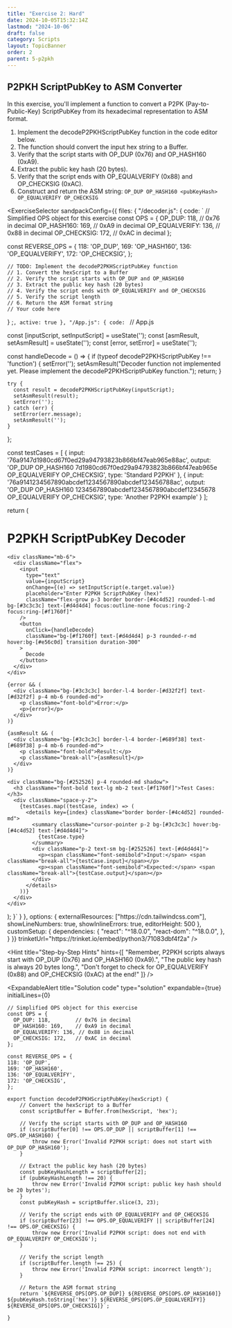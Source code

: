 ```yaml
---
title: "Exercise 2: Hard"
date: 2024-10-05T15:32:14Z
lastmod: "2024-10-06"
draft: false
category: Scripts
layout: TopicBanner
order: 2
parent: 5-p2pkh
---
```


## P2PKH ScriptPubKey to ASM Converter

In this exercise, you'll implement a function to convert a P2PK (Pay-to-Public-Key) ScriptPubKey from its hexadecimal representation to ASM format.

1. Implement the decodeP2PKHScriptPubKey function in the code editor below.
2. The function should convert the input hex string to a Buffer.
3. Verify that the script starts with OP_DUP (0x76) and OP_HASH160 (0xA9).
4. Extract the public key hash (20 bytes).
5. Verify that the script ends with OP_EQUALVERIFY (0x88) and OP_CHECKSIG (0xAC).
6. Construct and return the ASM string: `OP_DUP OP_HASH160 <pubKeyHash> OP_EQUALVERIFY OP_CHECKSIG`

<ExerciseSelector
  sandpackConfig={{
    files: {
      "/decoder.js": {
        code: `
// Simplified OPS object for this exercise
const OPS = {
  OP_DUP: 118,        // 0x76 in decimal
  OP_HASH160: 169,    // 0xA9 in decimal
  OP_EQUALVERIFY: 136, // 0x88 in decimal
  OP_CHECKSIG: 172,   // 0xAC in decimal
};

const REVERSE_OPS = {
118: 'OP_DUP',
169: 'OP_HASH160',
136: 'OP_EQUALVERIFY',
172: 'OP_CHECKSIG',
};

    // TODO: Implement the decodeP2PKHScriptPubKey function
    // 1. Convert the hexScript to a Buffer
    // 2. Verify the script starts with OP_DUP and OP_HASH160
    // 3. Extract the public key hash (20 bytes)
    // 4. Verify the script ends with OP_EQUALVERIFY and OP_CHECKSIG
    // 5. Verify the script length
    // 6. Return the ASM format string
    // Your code here
}
;`,
        active: true
      },
      "/App.js": {
        code: `
// App.js

  const [inputScript, setInputScript] = useState('');
  const [asmResult, setAsmResult] = useState('');
  const [error, setError] = useState('');

const handleDecode = () => {
if (typeof decodeP2PKHScriptPubKey !== 'function') {
setError('');
setAsmResult("Decoder function not implemented yet. Please implement the decodeP2PKHScriptPubKey function.");
return;
}

    try {
      const result = decodeP2PKHScriptPubKey(inputScript);
      setAsmResult(result);
      setError('');
    } catch (err) {
      setError(err.message);
      setAsmResult('');
    }

};

const testCases = [
{
input: '76a9147d1980cd67f0ed29a94793823b866bf47eab965e88ac',
output: 'OP_DUP OP_HASH160 7d1980cd67f0ed29a94793823b866bf47eab965e OP_EQUALVERIFY OP_CHECKSIG',
type: 'Standard P2PKH'
},
{
input: '76a9141234567890abcdef1234567890abcdef123456788ac',
output: 'OP_DUP OP_HASH160 1234567890abcdef1234567890abcdef12345678 OP_EQUALVERIFY OP_CHECKSIG',
type: 'Another P2PKH example'
}
];

return (

<div className="flex items-center justify-center min-h-screen bg-[#1e1e1e]">
  <div className="max-w-3xl w-full mx-auto rounded-md m-4 p-6 bg-[#1e1e1e] shadow-md">
    <h1 className="text-3xl font-bold mb-6 text-center text-[#f1760f]">P2PKH ScriptPubKey Decoder</h1>

    <div className="mb-6">
      <div className="flex">
        <input
          type="text"
          value={inputScript}
          onChange={(e) => setInputScript(e.target.value)}
          placeholder="Enter P2PKH ScriptPubKey (hex)"
          className="flex-grow p-3 border border-[#4c4d52] rounded-l-md bg-[#3c3c3c] text-[#d4d4d4] focus:outline-none focus:ring-2 focus:ring-[#f1760f]"
        />
        <button
          onClick={handleDecode}
          className="bg-[#f1760f] text-[#d4d4d4] p-3 rounded-r-md hover:bg-[#e56c0d] transition duration-300"
        >
          Decode
        </button>
      </div>
    </div>

    {error && (
      <div className="bg-[#3c3c3c] border-l-4 border-[#d32f2f] text-[#d32f2f] p-4 mb-6 rounded-md">
        <p className="font-bold">Error:</p>
        <p>{error}</p>
      </div>
    )}

    {asmResult && (
      <div className="bg-[#3c3c3c] border-l-4 border-[#689f38] text-[#689f38] p-4 mb-6 rounded-md">
        <p className="font-bold">Result:</p>
        <p className="break-all">{asmResult}</p>
      </div>
    )}

    <div className="bg-[#252526] p-4 rounded-md shadow">
      <h3 className="font-bold text-lg mb-2 text-[#f1760f]">Test Cases:</h3>
      <div className="space-y-2">
        {testCases.map((testCase, index) => (
          <details key={index} className="border border-[#4c4d52] rounded-md">
            <summary className="cursor-pointer p-2 bg-[#3c3c3c] hover:bg-[#4c4d52] text-[#d4d4d4]">
              {testCase.type}
            </summary>
            <div className="p-2 text-sm bg-[#252526] text-[#d4d4d4]">
              <p><span className="font-semibold">Input:</span> <span className="break-all">{testCase.input}</span></p>
              <p><span className="font-semibold">Expected:</span> <span className="break-all">{testCase.output}</span></p>
            </div>
          </details>
        ))}
      </div>
    </div>

  </div>
</div>
);
}`
      }
    },
    options: {
      externalResources: ["https://cdn.tailwindcss.com"],
      showLineNumbers: true,
      showInlineErrors: true,
      editorHeight: 500
    },
    customSetup: {
      dependencies: {
        "react": "^18.0.0",
        "react-dom": "^18.0.0",
      },
    }
  }}
  trinketUrl="https://trinket.io/embed/python3/71083dbf4f2a"
/>

<Hint
    title="Step-by-Step Hints"
    hints={[
        "Remember, P2PKH scripts always start with OP_DUP (0x76) and OP_HASH160 (0xA9).",
        "The public key hash is always 20 bytes long.",
        "Don't forget to check for OP_EQUALVERIFY (0x88) and OP_CHECKSIG (0xAC) at the end!"
    ]}
/>

<ExpandableAlert
  title="Solution code"
  type="solution"
  expandable={true}
  initialLines={0}

>

```
// Simplified OPS object for this exercise
const OPS = {
  OP_DUP: 118,        // 0x76 in decimal
  OP_HASH160: 169,    // 0xA9 in decimal
  OP_EQUALVERIFY: 136, // 0x88 in decimal
  OP_CHECKSIG: 172,   // 0xAC in decimal
};

const REVERSE_OPS = {
118: 'OP_DUP',
169: 'OP_HASH160',
136: 'OP_EQUALVERIFY',
172: 'OP_CHECKSIG',
};

export function decodeP2PKHScriptPubKey(hexScript) {
    // Convert the hexScript to a Buffer
    const scriptBuffer = Buffer.from(hexScript, 'hex');

    // Verify the script starts with OP_DUP and OP_HASH160
    if (scriptBuffer[0] !== OPS.OP_DUP || scriptBuffer[1] !== OPS.OP_HASH160) {
        throw new Error('Invalid P2PKH script: does not start with OP_DUP OP_HASH160');
    }

    // Extract the public key hash (20 bytes)
    const pubKeyHashLength = scriptBuffer[2];
    if (pubKeyHashLength !== 20) {
        throw new Error('Invalid P2PKH script: public key hash should be 20 bytes');
    }
    const pubKeyHash = scriptBuffer.slice(3, 23);

    // Verify the script ends with OP_EQUALVERIFY and OP_CHECKSIG
    if (scriptBuffer[23] !== OPS.OP_EQUALVERIFY || scriptBuffer[24] !== OPS.OP_CHECKSIG) {
        throw new Error('Invalid P2PKH script: does not end with OP_EQUALVERIFY OP_CHECKSIG');
    }

    // Verify the script length
    if (scriptBuffer.length !== 25) {
        throw new Error('Invalid P2PKH script: incorrect length');
    }

    // Return the ASM format string
    return `${REVERSE_OPS[OPS.OP_DUP]} ${REVERSE_OPS[OPS.OP_HASH160]} ${pubKeyHash.toString('hex')} ${REVERSE_OPS[OPS.OP_EQUALVERIFY]} ${REVERSE_OPS[OPS.OP_CHECKSIG]}`;

}

```

</ExpandableAlert>
